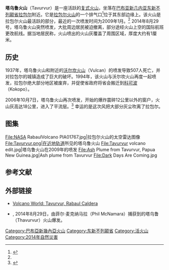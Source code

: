 {{noteTA
|G1 = TO
}}
{{Infobox mountain
| name = 塔乌鲁火山（Tavurvur）
| photo = Tavurvur volcano 2.jpg
| photo_caption = 塔乌鲁火山正在喷发
| elevation_m = 223
| elevation_ref =
| range =
| location = [[巴布亚新几内亚|巴布亚新几内亚]],<br />[[東新不列顛省|東新不列顛省]]
| map = Papua New Guinea
| range_coordinates = 
| label_position = right
| coordinates   = {{coord|4.239|S|152.21|E|type:mountain_region:PG_scale:100000|format=dms|display=inline,title}}
| coordinates_ref =
| topo =
| type = [[Cinder_Cone_volcano|Cinder Cone volcano]], [[拉包爾火山|拉包爾火山]]的排气口
| age =
| last_eruption = 2014年8月至9月
| first_ascent =
| easiest_route =
}}

'''塔乌鲁火山'''（Tavurvur）是一座活跃的[[复式火山|复式火山]]，坐落在[[巴布亚新几内亚|巴布亚新几内亚]][[东新不列颠省|东新不列颠省]][[拉包尔|拉包尔]]附近。它是[[拉包尔火山|拉包尔火山]]的一个排气口<ref name=gvp>{{cite web|url=http://www.volcano.si.edu/world/volcano.cfm?vnum=0502-14|title=Global volconism program - Rabaul|access-date=2009-04-28|archive-date=2021-03-12|archive-url=https://web.archive.org/web/20210312111347/https://volcano.si.edu/world/volcano.cfm?vnum=0502-14|dead-url=no}}</ref>位于其东部边缘上。该火山是拉包尔火山最活跃的部分，最近的一次喷发时间为2009年1月。<ref name=gvp />
2014年8月29号，塔乌鲁火山突然喷发，大批周边居民被迫撤离，部分途经火山上空的国际航班更改航线。据当地居民称，火山喷出的火山灰覆盖了周围区域，厚度大约有1厘米。

== 历史 ==
1937年，塔乌鲁火山和附近的[[沃尔坎火山|沃尔坎火山]]（Vulcan）的喷发导致507人死亡，并对拉包尔的城镇造成了巨大的破坏。1994年，该火山与沃尔坎火山再度一起喷发，拉包尔绝大部分地区被废弃，并促使省政府将省会搬迁到[[科可波|科可波]]（Kokopo）。

2006年10月7日，塔乌鲁火山再次喷发，开始的爆炸震碎12公里以外的窗户，火山灰高达18公里，进入了平流层。<ref>{{Cite news |url=http://www.abc.net.au/news/newsitems/200610/s1758072.htm |publisher=Australian Broadcasting Corporation |work=Online News |title=Winds soften erupting volcano's impact |date=2006-10-08 |access-date=2009-04-28 |archive-url=https://web.archive.org/web/20080420100334/http://www.abc.net.au/news/newsitems/200610/s1758072.htm |archive-date=2008-04-20 |dead-url=yes }}</ref> 幸运的是这次风把大部分灰尘吹离了拉包尔。

== 图集 ==
<gallery class="center">
File:NASA RabaulVolcano PIA01767.jpg|拉包尔火山的太空雷达图像
File:Tavurvur.png|在[[近地轨道|近地轨道]]所见的塔乌鲁火山
File:Tavurvur volcano edit.jpg|塔乌鲁火山在2009年的喷发
File:Ash Plume from Tavurvur, Papua New Guinea.jpg|Ash plume from Tavurvur
File:Dark Days Are Coming.jpg
</gallery>

== 参考文献 ==
{{Reflist}}

== 外部链接 ==
{{Commons category|Rabaul caldera}}
* {{En}}[https://web.archive.org/web/20140222121659/http://volcano.oregonstate.edu/vwdocs/volc_images/img_rabaul.html Volcano World: Tavurvur, Rabaul Caldera]
* {{En}}{{YouTube|id=BUREX8aFbMs |title=''Volcano Eruption in Papua New Guinea''}}, 2014年8月29日，由菲尔·麦克纳马拉（Phil McNamara）捕获到的塔乌鲁（Thavurvur）火山爆发。

[[Category:巴布亞新幾內亞火山|Category:巴布亞新幾內亞火山]]
[[Category:东新不列颠省|Category:东新不列颠省]]
[[Category:活火山|Category:活火山]]
[[Category:2014年自然災害|Category:2014年自然災害]]